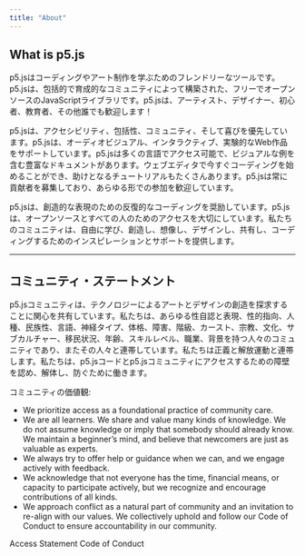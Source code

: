 ```yaml
---
title: "About"
---
```


## What is p5.js

<div class='text-body-large'>

p5.jsはコーディングやアート制作を学ぶためのフレンドリーなツールです。p5.jsは、包括的で育成的なコミュニティによって構築された、フリーでオープンソースのJavaScriptライブラリです。p5.jsは、アーティスト、デザイナー、初心者、教育者、その他誰でも歓迎します！

p5.jsは、アクセシビリティ、包括性、コミュニティ、そして喜びを優先しています。p5.jsは、オーディオビジュアル、インタラクティブ、実験的なWeb作品をサポートしています。p5.jsは多くの言語でアクセス可能で、ビジュアルな例を含む豊富なドキュメントがあります。ウェブエディタで今すぐコーディングを始めることができ、助けとなるチュートリアルもたくさんあります。p5.jsは常に貢献者を募集しており、あらゆる形での参加を歓迎しています。

p5.jsは、創造的な表現のための反復的なコーディングを奨励しています。p5.jsは、オープンソースとすべての人のためのアクセスを大切にしています。私たちのコミュニティは、自由に学び、創造し、想像し、デザインし、共有し、コーディングするためのインスピレーションとサポートを提供します。
</div>

<hr class='full-bleed'/>

## コミュニティ・ステートメント

<div class='text-body-large'>
p5.jsコミュニティは、テクノロジーによるアートとデザインの創造を探求することに関心を共有しています。私たちは、あらゆる性自認と表現、性的指向、人種、民族性、言語、神経タイプ、体格、障害、階級、カースト、宗教、文化、サブカルチャー、移民状況、年齢、スキルレベル、職業、背景を持つ人々のコミュニティであり、またその人々と連帯しています。私たちは正義と解放運動と連帯します。私たちは、p5.jsコードとp5.jsコミュニティにアクセスするための障壁を認め、解体し、防ぐために働きます。

コミュニティの価値観:
- We prioritize access as a foundational practice of community care. 
- We are all learners. We share and value many kinds of knowledge. We do not assume knowledge or imply that somebody should already know. We maintain a beginner’s mind, and believe that newcomers are just as valuable as experts. 
- We always try to offer help or guidance when we can, and we engage actively with feedback. 
- We acknowledge that not everyone has the time, financial means, or capacity to participate actively, but we recognize and encourage contributions of all kinds. 
- We approach conflict as a natural part of community and an invitation to re-align with our values. We collectively uphold and follow our Code of Conduct to ensure accountability in our community.
</div>

<div class='mt-xl'>
<LinkButton variant='link' url='/contribute/access'>Access Statement</LinkButton>
<LinkButton variant='link' url='/code-of-conduct'>Code of Conduct</LinkButton>
</div>